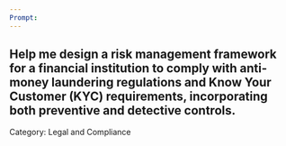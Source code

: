 ```yaml
---
Prompt:
---
```

Help me design a risk management framework for a financial institution to comply with anti-money laundering regulations and Know Your Customer (KYC) requirements, incorporating both preventive and detective controls.
---
Category: Legal and Compliance

